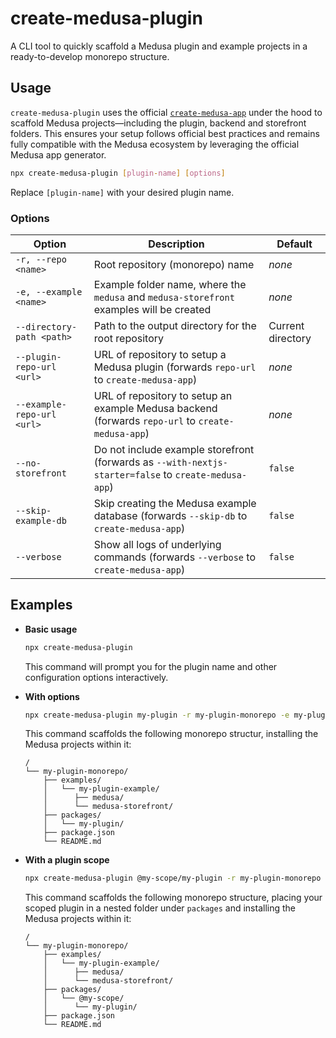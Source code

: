 # create-medusa-plugin

A CLI tool to quickly scaffold a Medusa plugin and example projects in a ready-to-develop monorepo structure.

## Usage

`create-medusa-plugin` uses the official [`create-medusa-app`](https://docs.medusajs.com/resources/create-medusa-app) under the hood to scaffold Medusa projects—including the plugin, backend and storefront folders. This ensures your setup follows official best practices and remains fully compatible with the Medusa ecosystem by leveraging the official Medusa app generator.

```bash
npx create-medusa-plugin [plugin-name] [options]
```

Replace `[plugin-name]` with your desired plugin name.

### Options

| Option                     | Description                                                                                          | Default           |
| -------------------------- | ---------------------------------------------------------------------------------------------------- | ----------------- |
| `-r, --repo <name>`        | Root repository (monorepo) name                                                                      | _none_            |
| `-e, --example <name>`     | Example folder name, where the `medusa` and `medusa-storefront` examples will be created             | _none_            |
| `--directory-path <path>`  | Path to the output directory for the root repository                                                 | Current directory |
| `--plugin-repo-url <url>`  | URL of repository to setup a Medusa plugin (forwards `repo-url` to `create-medusa-app`)              | _none_            |
| `--example-repo-url <url>` | URL of repository to setup an example Medusa backend (forwards `repo-url` to `create-medusa-app`)    | _none_            |
| `--no-storefront`          | Do not include example storefront (forwards as `--with-nextjs-starter=false` to `create-medusa-app`) | `false`           |
| `--skip-example-db`        | Skip creating the Medusa example database (forwards `--skip-db` to `create-medusa-app`)              | `false`           |
| `--verbose`                | Show all logs of underlying commands (forwards `--verbose` to `create-medusa-app`)                   | `false`           |

## Examples

* **Basic usage**

  ```bash
  npx create-medusa-plugin
  ```

  This command will prompt you for the plugin name and other configuration options interactively.

* **With options**

  ```bash
  npx create-medusa-plugin my-plugin -r my-plugin-monorepo -e my-plugin-example --skip-example-db
  ```

  This command scaffolds the following monorepo structur, installing the Medusa projects within it:

  ```
  /
  └── my-plugin-monorepo/
      ├── examples/
      │   └── my-plugin-example/
      │      ├── medusa/
      │      └── medusa-storefront/
      ├── packages/
      │   └── my-plugin/
      ├── package.json
      └── README.md
  ```

* **With a plugin scope**

  ```bash
  npx create-medusa-plugin @my-scope/my-plugin -r my-plugin-monorepo -e my-plugin-example --skip-example-db
  ```

  This command scaffolds the following monorepo structure, placing your scoped plugin in a nested folder under `packages` and installing the Medusa projects within it:


  ```
  /
  └── my-plugin-monorepo/
      ├── examples/
      │   └── my-plugin-example/
      │      ├── medusa/
      │      └── medusa-storefront/
      ├── packages/
      │   └── @my-scope/
      │      └── my-plugin/
      ├── package.json
      └── README.md
  ```
